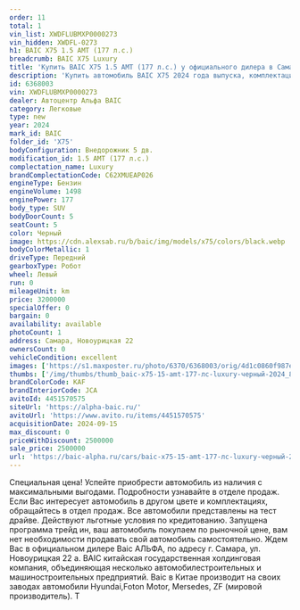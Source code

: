 ```yaml
---
order: 11
total: 1
vin_list: XWDFLUBMXP0000273
vin_hidden: XWDFL-0273
h1: BAIC X75 1.5 AMT (177 л.с.)
breadcrumb: BAIC X75 Luxury
title: 'Купить BAIC X75 1.5 AMT (177 л.с.) у официального дилера в Самаре'
description: 'Купить автомобиль BAIC X75 2024 года выпуска, комплектация Luxury, цвет - Черный, двигатель - 1.5 AMT (177 л.с.) у официального дилера в г. Самара. Стоимость данного автомобиля BAIC X75 – 2500000'
id: 6368003
vin: XWDFLUBMXP0000273
dealer: Автоцентр Альфа BAIC
category: Легковые
type: new
year: 2024
mark_id: BAIC
folder_id: 'X75'
bodyConfiguration: Внедорожник 5 дв.
modification_id: 1.5 AMT (177 л.с.)
complectation_name: Luxury
brandComplectationCode: C62XMUEAP026
engineType: Бензин
engineVolume: 1498
enginePower: 177
body_type: SUV
bodyDoorCount: 5
seatCount: 5
color: Черный
image: https://cdn.alexsab.ru/b/baic/img/models/x75/colors/black.webp
bodyColorMetallic: 1
driveType: Передний
gearboxType: Робот
wheel: Левый
run: 0
mileageUnit: km
price: 3200000
specialOffer: 0
bargain: 0
availability: available
photoCount: 1
address: Самара, Новоурицкая 22
ownersCount: 0
vehicleCondition: excellent
images: ['https://s1.maxposter.ru/photo/6370/6368003/orig/4d1c0860f987ec4727f3c457eec8fc6d.jpg?sid=86', 'https://s1.maxposter.ru/photo/6370/6368003/orig/26161a6eb4c65d02837a8b35981ada5e.jpg?sid=86', 'https://s1.maxposter.ru/photo/6370/6368003/orig/a04e4875018c76a7ce84863219c277d4.jpg?sid=86', 'https://s1.maxposter.ru/photo/6370/6368003/orig/84fe590f57cea71dca2935a13b0e62d9.jpg?sid=86', 'https://s1.maxposter.ru/photo/6370/6368003/orig/482046cd3f2ee31a8ac9ad724530055d.jpg?sid=86', 'https://s1.maxposter.ru/photo/6370/6368003/orig/acc49c72f97a59750dedcae623b400ea.jpg?sid=86', 'https://s1.maxposter.ru/photo/6370/6368003/orig/ec778917cb6cbb9fcd0b149fc6b2e2e3.jpg?sid=86', 'https://s1.maxposter.ru/photo/6370/6368003/orig/4f868807c9ae2b5d083db9d7f09cdf04.jpg?sid=86', 'https://s1.maxposter.ru/photo/6370/6368003/orig/4a51d320140948145fba99d5feec48ef.jpg?sid=86', 'https://s1.maxposter.ru/photo/6370/6368003/orig/58850c408dd6139aab21ea830e516b68.jpg?sid=86', 'https://s1.maxposter.ru/photo/6370/6368003/orig/462eb8b96960a7b79aa1bae498841564.jpg?sid=86', 'https://s1.maxposter.ru/photo/6370/6368003/orig/8f7a3a278d0374a611a9bd2e6e47a7ad.jpg?sid=86', 'https://s1.maxposter.ru/photo/6370/6368003/orig/451a03b36fcd44197fc7174c528a31bf.jpg?sid=86', 'https://s1.maxposter.ru/photo/6370/6368003/orig/11b7d9d0d501110448d069a14db1c7c1.jpg?sid=86', 'https://s1.maxposter.ru/photo/6370/6368003/orig/dc7a28dfd56b4648ace40a3e259127c4.jpg?sid=86', 'https://s1.maxposter.ru/photo/6370/6368003/orig/6b1789bc64e4acd9054a6b391f78c144.jpg?sid=86', 'https://s1.maxposter.ru/photo/6370/6368003/orig/0488374cb0d0b98420546a9384f6f3f1.jpg?sid=86', 'https://s1.maxposter.ru/photo/6370/6368003/orig/a6e172691c8bc3896399da1a83150033.jpg?sid=86', 'https://s1.maxposter.ru/photo/6370/6368003/orig/870cca558698d12da93f877357057839.jpg?sid=86', 'https://s1.maxposter.ru/photo/6370/6368003/orig/460504cbcbdbb6a4e947446cbf125938.jpg?sid=86', 'https://s1.maxposter.ru/photo/6370/6368003/orig/b8048de42c3df111cf35212e7f6c214f.jpg?sid=86', 'https://s1.maxposter.ru/photo/6370/6368003/orig/9fd67f6e43c8fa0b515878b675b53a38.jpg?sid=86', 'https://s1.maxposter.ru/photo/6370/6368003/orig/49d4515846998fd591a5f2dc206115e8.jpg?sid=86', 'https://s1.maxposter.ru/photo/6370/6368003/orig/d245c7acdb59204b59557e4bc6820c6c.jpg?sid=86', 'https://s1.maxposter.ru/photo/6370/6368003/orig/377800f3af9f3617a5a87c798386ce27.jpg?sid=86', 'https://s1.maxposter.ru/photo/6370/6368003/orig/a7a6efc6931cbd0ff7bf761d69cd31e4.jpg?sid=86', 'https://s1.maxposter.ru/photo/6370/6368003/orig/488702d653a2bc81dc1cfabc0e38adf1.jpg?sid=86', 'https://s1.maxposter.ru/photo/6370/6368003/orig/e9c3199c9e64bf1a2f2db7dc0496f56c.jpg?sid=86', 'https://s1.maxposter.ru/photo/6370/6368003/orig/d3a8b8284be73bf541306dc001215809.jpg?sid=86', 'https://s1.maxposter.ru/photo/6370/6368003/orig/9db1f6051297458acb996c7786e27dde.jpg?sid=86']
thumbs: ['/img/thumbs/thumb_baic-x75-15-amt-177-лс-luxury-черный-2024_8fc6d_0.webp', '/img/thumbs/thumb_baic-x75-15-amt-177-лс-luxury-черный-2024_ada5e_1.webp', '/img/thumbs/thumb_baic-x75-15-amt-177-лс-luxury-черный-2024_277d4_2.webp', '/img/thumbs/thumb_baic-x75-15-amt-177-лс-luxury-черный-2024_e62d9_3.webp', '/img/thumbs/thumb_baic-x75-15-amt-177-лс-luxury-черный-2024_0055d_4.webp']
brandColorCode: KAF
brandInteriorCode: JCA
avitoId: 4451570575
siteUrl: 'https://alpha-baic.ru/'
avitoUrl: 'https://www.avito.ru/items/4451570575'
acquisitionDate: 2024-09-15
max_discount: 0
priceWithDiscount: 2500000
sale_price: 2500000
url: 'https://baic-alpha.ru/cars/baic-x75-15-amt-177-лс-luxury-черный-2024/'
---
```

Специальная цена!
Успейте приобрести автомобиль из наличия с максимальными выгодами. Подробности узнавайте в отделе продаж.
Если Вас интересует автомобиль в другом цвете и комплектациях, обращайтесь в отдел продаж.
Все автомобили представлены на тест драйве.
Действуют льготные условия по кредитованию.
Запущена программа трейд ин, ваш автомобиль покупаем по рыночной цене, вам нет необходимости продавать свой автомобиль самостоятельно.
Ждем Вас в официальном дилере Baic АЛЬФА, по адресу г. Самара, ул. Новоурицкая 22 а.
BAIC китайская государственная холдинговая компания, объединяющая несколько автомобилестроительных и машиностроительных предприятий.
Baic в Китае производит на своих заводах автомобили Hyundai,Foton Motor, Mersedes, ZF (мировой производитель). Т